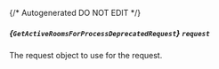 {/* Autogenerated DO NOT EDIT  */}

##### *{`GetActiveRoomsForProcessDeprecatedRequest`}* `request`
The request object to use for the request.
<Collapsible>
    <GetActiveRoomsForProcessDeprecatedRequest/>
</Collapsible>


